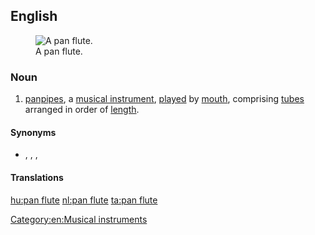 {{also|panflute}}
==English==
{{wikipedia}}
[[File:Panpipe (PSF).png|thumb|A pan flute.]]

===Noun===
{{en-noun}}

# [[panpipes]], a [[musical instrument]], [[play]]ed by [[mouth]], comprising [[tube]]s arranged in order of [[length]].

====Synonyms====
* {{l|en|pan pipe}}, {{l|en|panpipes}}, {{l|en|pipes of Pan}}, {{l|en|shepherd's pipe}}

====Translations====
{{trans-see|panpipes}}

[[Category:en:Musical instruments]]

[[hu:pan flute]]
[[nl:pan flute]]
[[ta:pan flute]]